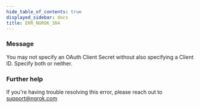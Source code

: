 ```yaml
---
hide_table_of_contents: true
displayed_sidebar: docs
title: ERR_NGROK_384
---
```


### Message

You may not specify an OAuth Client Secret without also specifying a Client ID. Specify both or neither.

### Further help

If you're having trouble resolving this error, please reach out to [support@ngrok.com](mailto:support@ngrok.com?subject=Help%20with%20ERR_NGROK_384)
